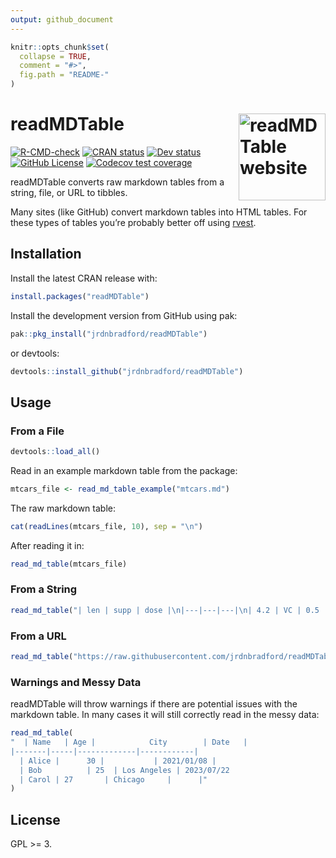 ```yaml
---
output: github_document
---
```


```r
knitr::opts_chunk$set(
  collapse = TRUE,
  comment = "#>",
  fig.path = "README-"
)
```

# readMDTable <a href="https://jrdnbradford.github.io/readMDTable/"><img src="man/figures/logo.png" align="right" height="139" alt="readMDTable website" /></a>

<!-- badges: start -->
[![R-CMD-check](https://github.com/jrdnbradford/readMDTable/actions/workflows/R-CMD-check.yaml/badge.svg)](https://github.com/jrdnbradford/readMDTable/actions/workflows/R-CMD-check.yaml)
[![CRAN status](https://www.r-pkg.org/badges/version/readMDTable)](https://CRAN.R-project.org/package=readMDTable)
[![Dev status](https://img.shields.io/github/r-package/v/jrdnbradford/readMDTable/main?label=Dev%20Version&logo=github&labelColor=3e474f&logoColor=959da5)](https://github.com/jrdnbradford/readMDTable)
[![GitHub License](https://img.shields.io/github/license/jrdnbradford/readMDTable?logo=GNU&label=License)](https://www.gnu.org/licenses/gpl-3.0)
[![Codecov test coverage](https://codecov.io/gh/jrdnbradford/readMDTable/graph/badge.svg)](https://app.codecov.io/gh/jrdnbradford/readMDTable)
<!-- badges: end -->

readMDTable converts raw markdown tables from a string, file, or URL to tibbles. 

Many sites (like GitHub) convert markdown tables into HTML tables. For these types of tables you're probably better off using [rvest](https://rvest.tidyverse.org/).

## Installation

Install the latest CRAN release with:
```r
install.packages("readMDTable")
```

Install the development version from GitHub using pak:
```r
pak::pkg_install("jrdnbradford/readMDTable")
```

or devtools:
```r
devtools::install_github("jrdnbradford/readMDTable")
```

## Usage

### From a File
```r
devtools::load_all()
```

Read in an example markdown table from the package:
```r
mtcars_file <- read_md_table_example("mtcars.md")
```

The raw markdown table:
```r
cat(readLines(mtcars_file, 10), sep = "\n")
```

After reading it in:
```r
read_md_table(mtcars_file)
```

### From a String
```r
read_md_table("| len | supp | dose |\n|---|---|---|\n| 4.2 | VC | 0.5 |")
```

### From a URL
```r
read_md_table("https://raw.githubusercontent.com/jrdnbradford/readMDTable/main/inst/extdata/iris.md")
```

### Warnings and Messy Data
readMDTable will throw warnings if there are potential issues with the markdown table. In many cases it will still correctly read in the messy data:
```r
read_md_table(
"  | Name   | Age |            City        | Date   |
|-------|-----|-------------|------------|
  | Alice |      30 |           | 2021/01/08 |
  | Bob          | 25  | Los Angeles | 2023/07/22      
  | Carol | 27       | Chicago     |      |"
)
```

## License
GPL >= 3.
